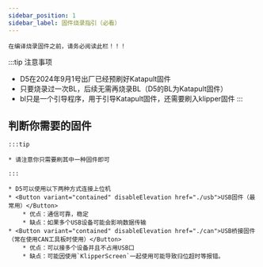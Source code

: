 ```yaml
---
sidebar_position: 1
sidebar_label: 固件烧录指引（必看）
---
```





    在编译烧录固件之前，请务必阅读此栏！！！

:::tip 注意事项
* D5在2024年9月1号出厂已经预刷好Katapult固件
* 只要烧录过一次BL，后续无需再烧录BL（D5的BL为Katapult固件）
* bl只是一个引导程序，用于引导Katapult固件，还需要刷入klipper固件
:::



## 判断你需要的固件

    :::tip

    * 请注意你只需要刷其中一种固件即可

    :::
    
    * D5可以使用以下两种方式连接上位机
    * <Button variant="contained" disableElevation href="./usb">USB固件（最常用）</Button>
        * 优点：通信可靠，稳定
        * 缺点：如果多个USB设备可能会影响数据传输
    * <Button variant="contained" disableElevation href="./can">USB桥接固件（常在使用CAN工具板时使用）</Button>
        * 优点：可以接多个设备并且不占用USB口
        * 缺点：可能因使用`KlipperScreen`一起使用可能导致归位超时等报错。

